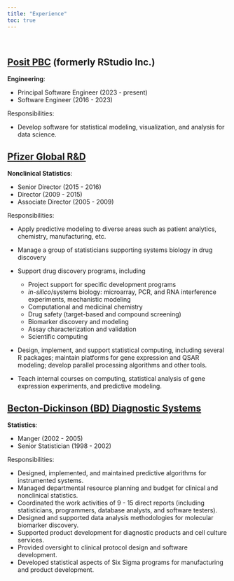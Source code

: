 ```yaml
---
title: "Experience"
toc: true
---
```


<br>

## [Posit PBC](https://posit.co/) (formerly RStudio Inc.)

**Engineering**:

- Principal Software Engineer (2023 - present)
- Software Engineer (2016 - 2023)

Responsibilities: 

- Develop software for statistical modeling, visualization, and analysis for data science.  

## [Pfizer Global R&D](http://pfizer.com/research/)

**Nonclinical Statistics**: 

- Senior Director (2015 - 2016)
- Director (2009 - 2015)
- Associate Director (2005 - 2009)

Responsibilities: 

- Apply predictive modeling to diverse areas such as patient analytics, chemistry, manufacturing, etc.        
       
- Manage a group of statisticians supporting systems biology in drug discovery

- Support drug discovery programs, including
  - Project support for specific development programs
  - _in-silico_/systems biology: microarray, PCR, and RNA interference experiments, mechanistic modeling
  - Computational and medicinal chemistry
  - Drug safety (target-based and compound screening)
  - Biomarker discovery and modeling
  - Assay characterization and validation
  - Scientific computing

- Design, implement, and support statistical computing, including several R packages; maintain platforms for gene expression and QSAR modeling; develop parallel processing algorithms and other tools.

- Teach internal courses on computing, statistical analysis of gene expression experiments, and predictive modeling.


## [Becton-Dickinson (BD) Diagnostic Systems](https://moleculardiagnostics.bd.com/)

**Statistics**:

- Manger (2002 - 2005)
- Senior Statistician (1998 - 2002)

Responsibilities: 

- Designed, implemented, and maintained predictive algorithms for instrumented systems.          
- Managed departmental resource planning and budget for clinical and nonclinical statistics.  
- Coordinated the work activities of 9 - 15 direct reports (including statisticians, programmers, database analysts, and software testers).  
- Designed and supported data analysis methodologies for molecular biomarker discovery.  
- Supported product development for diagnostic products and cell culture services. 
- Provided oversight to clinical protocol design and software development.  
- Developed statistical aspects of Six Sigma programs for manufacturing and product development. 
 
